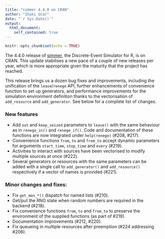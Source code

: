 ```yaml
---
title: "simmer 4.4.0 on CRAN"
author: "Iñaki Ucar"
date: "`r Sys.Date()`"
output:
  html_document:
    self_contained: true
---
```


```r
knitr::opts_chunk$set(echo = TRUE)
```

The 4.4.0 release of [simmer](http://r-simmer.org/), the Discrete-Event Simulator for R, is on CRAN. This update stabilises a new pace of a couple of new releases per year, which is more appropriate given the maturity that the project has reached.

This release brings us a dozen bug fixes and improvements, including the unification of the `leave`/`renege` API, further enhancements of convenience function to set up generators, and performance improvements for the simulation environment definition thanks to the vectorisation of `add_resource` and `add_generator`. See below for a complete list of changes.

### New features

- Add `out` and `keep_seized` parameters to `leave()` with the same behaviour as
  in `renege_in()` and `renege_if()`. Code and documentation of these functions
  are now integrated under `help(renege)` (#208, #217).
- Convenience functions `from`, `to` and `from_to` accept dynamic parameters
  for arguments `start_time`, `stop_time` and `every` (#219).
- Activities to interact with sources have been vectorised to modify multiple
  sources at once (#222).
- Several generators or resources with the same parameters can be added with a
  single call to `add_generator()` and `add_resource()` respectively if a vector
  of names is provided (#221).

### Minor changes and fixes:

- Fix `get_mon_*()` dispatch for named lists (#210).
- Get/put the RNG state when random numbers are required in the backend (#218).
- Fix convenience functions `from`, `to` and `from_to` to preserve the
  environment of the supplied functions (as part of #219).
- Documentation improvements (#212, #220).
- Fix queueing in multiple resources after preemption (#224 addressing #206).
